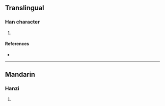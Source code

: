 {{character info/new}}
==Translingual==

===Han character===
{{Han char|rn=98|rad=瓦|as=05|sn=10|four=|canj=JRMVN|ids=⿰古瓦}}

# {{defn|Han|sort=瓦05}}

====References====
* {{Han ref|kx=0748.220|dkj=21470|dj=1157.130|hdz=21423.070|uh=74F3|ud=29939}}

----

==Mandarin==

===Hanzi===
{{cmn-hanzi|pin=[[hú]] ([[hu2]])|wg=hu<sup>2</sup>}}

# {{defn|lang=cmn|sort=瓦05}}